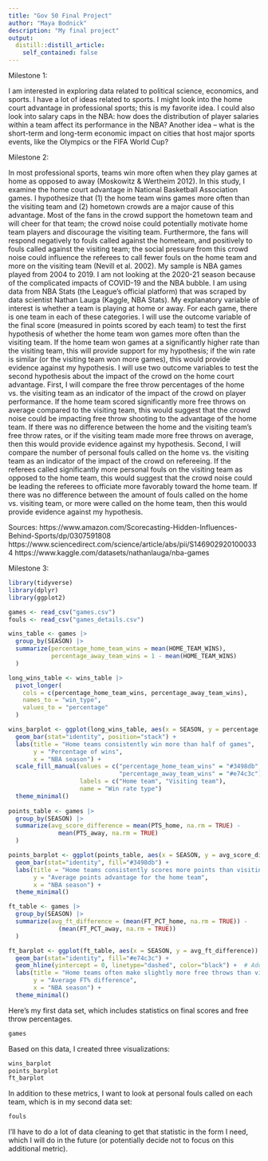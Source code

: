 ```yaml
---
title: "Gov 50 Final Project"
author: "Maya Bodnick"
description: "My final project" 
output:
  distill::distill_article:
    self_contained: false
---
```




Milestone 1:

I am interested in exploring data related to political science, economics, and sports. I have a lot of ideas related to sports. I might look into the home court advantage in professional sports; this is my favorite idea. I could also look into salary caps in the NBA: how does the distribution of player salaries within a team affect its performance in the NBA? Another idea -- what is the short-term and long-term economic impact on cities that host major sports events, like the Olympics or the FIFA World Cup? 

Milestone 2:

In most professional sports, teams win more often when they play games at home as opposed to away (Moskowitz & Wertheim 2012). In this study, I examine the home court advantage in National Basketball Association games. I hypothesize that (1) the home team wins games more often than the visiting team and (2) hometown crowds are a major cause of this advantage. Most of the fans in the crowd support the hometown team and will cheer for that team; the crowd noise could potentially motivate home team players and discourage the visiting team. Furthermore, the fans will respond negatively to fouls called against the hometeam, and positively to fouls called against the visiting team; the social pressure from this crowd noise could influence the referees to call fewer fouls on the home team and more on the visiting team (Nevill et al. 2002). My sample is NBA games played from 2004 to 2019. I am not looking at the 2020-21 season because of the complicated impacts of COVID-19 and the NBA bubble. I am using data from NBA Stats (the League’s official platform) that was scraped by data scientist Nathan Lauga (Kaggle, NBA Stats). My explanatory variable of interest is whether a team is playing at home or away. For each game, there is one team in each of these categories. I will use the outcome variable of the final score (measured in points scored by each team) to test the first hypothesis of whether the home team won games more often than the visiting team. If the home team won games at a significantly higher rate than the visiting team, this will provide support for my hypothesis; if the win rate is similar (or the visiting team won more games), this would provide evidence against my hypothesis. I will use two outcome variables to test the second hypothesis about the impact of the crowd on the home court advantage. First, I will compare the free throw percentages of the home vs. the visiting team as an indicator of the impact of the crowd on player performance. If the home team scored significantly more free throws on average compared to the visiting team, this would suggest that the crowd noise could be impacting free throw shooting to the advantage of the home team. If there was no difference between the home and the visiting team’s free throw rates, or if the visiting team made more free throws on average, then this would provide evidence against my hypothesis. Second, I will compare the number of personal fouls called on the home vs. the visiting team as an indicator of the impact of the crowd on refereeing. If the referees called significantly more personal fouls on the visiting team as opposed to the home team, this would suggest that the crowd noise could be leading the referees to officiate more favorably toward the home team. If there was no difference between the amount of fouls called on the home vs. visiting team, or more were called on the home team, then this would provide evidence against my hypothesis.  

Sources:
https://www.amazon.com/Scorecasting-Hidden-Influences-Behind-Sports/dp/0307591808
https://www.sciencedirect.com/science/article/abs/pii/S1469029201000334
https://www.kaggle.com/datasets/nathanlauga/nba-games

Milestone 3:

```r

library(tidyverse)
library(dplyr)
library(ggplot2)

games <- read_csv("games.csv")
fouls <- read_csv("games_details.csv")

wins_table <- games |>
  group_by(SEASON) |>
  summarize(percentage_home_team_wins = mean(HOME_TEAM_WINS),
            percentage_away_team_wins = 1 - mean(HOME_TEAM_WINS)
  )

long_wins_table <- wins_table |>
  pivot_longer(
    cols = c(percentage_home_team_wins, percentage_away_team_wins),
    names_to = "win_type",
    values_to = "percentage"
  )

wins_barplot <- ggplot(long_wins_table, aes(x = SEASON, y = percentage, fill = win_type)) +
  geom_bar(stat="identity", position="stack") +
  labs(title = "Home teams consistently win more than half of games",
       y = "Percentage of wins",
       x = "NBA season") +
  scale_fill_manual(values = c("percentage_home_team_wins" = "#3498db", 
                               "percentage_away_team_wins" = "#e74c3c"),
                    labels = c("Home team", "Visiting team"),
                    name = "Win rate type")
  theme_minimal()
  
points_table <- games |>
  group_by(SEASON) |>
  summarize(avg_score_difference = mean(PTS_home, na.rm = TRUE) - 
              mean(PTS_away, na.rm = TRUE)
  )

points_barplot <- ggplot(points_table, aes(x = SEASON, y = avg_score_difference)) +
  geom_bar(stat="identity", fill="#3498db") +
  labs(title = "Home teams consistently scores more points than visiting teams",
       y = "Average points advantage for the home team",
       x = "NBA season") +
  theme_minimal()

ft_table <- games |>
  group_by(SEASON) |>
  summarize(avg_ft_difference = (mean(FT_PCT_home, na.rm = TRUE)) - 
              (mean(FT_PCT_away, na.rm = TRUE))
  )

ft_barplot <- ggplot(ft_table, aes(x = SEASON, y = avg_ft_difference)) +
  geom_bar(stat="identity", fill="#e74c3c") + 
  geom_hline(yintercept = 0, linetype="dashed", color="black") +  # Adds a horizontal line at 0 for reference
  labs(title = "Home teams often make slightly more free throws than visiting teams",
       y = "Average FT% difference",
       x = "NBA season") +
  theme_minimal()

```

Here's my first data set, which includes statistics on final scores and free throw percentages. 

```r
games
```

Based on this data, I created three visualizations:

```r
wins_barplot
points_barplot
ft_barplot
```


In addition to these metrics, I want to look at personal fouls called on each team, which is in my second data set:

```r
fouls
```

I'll have to do a lot of data cleaning to get that statistic in the form I need, which I will do in the future (or potentially decide not to focus on this additional metric).


